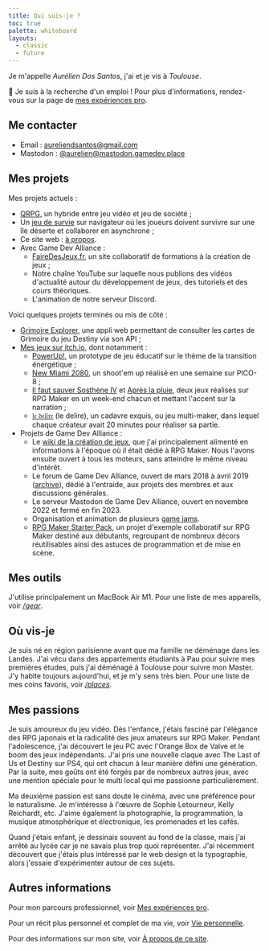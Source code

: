 ```yaml
---
title: Qui suis-je ?
toc: true
palette: whiteboard
layouts:
  - classic
  - future
---
```


Je m'appelle <em>Aurélien Dos Santos</em>, j'ai <Age /> et je vis à <em>Toulouse</em>.

👋 Je suis à la recherche d'un emploi ! Pour plus d'informations, rendez-vous sur la page de [mes expériences pro](/pro).

## Me contacter

- Email : aureliendsantos@gmail.com
- Mastodon : [@aurelien@mastodon.gamedev.place](https://mastodon.gamedev.place/@aurelien)

## Mes projets

Mes projets actuels :

- [QRPG](/portfolio/qrpg), un hybride entre jeu vidéo et jeu de société ;
- Un [jeu de survie](https://survie.aureliendossantos.com/) sur navigateur où les joueurs doivent survivre sur une île déserte et collaborer en asynchrone ;
- Ce site web : [à propos](/website).
- Avec Game Dev Alliance :
  - [FaireDesJeux.fr](https://fairedesjeux.fr/), un site collaboratif de formations à la création de jeux ;
  - Notre chaîne YouTube sur laquelle nous publions des vidéos d'actualité autour du développement de jeux, des tutoriels et des cours théoriques.
  - L'animation de notre serveur Discord.

Voici quelques projets terminés ou mis de côté :

- [Grimoire Explorer](https://grimoire.aureliendossantos.com), une appli web permettant de consulter les cartes de Grimoire du jeu Destiny via son API ;
- [Mes jeux sur itch.io](https://aureliendossantos.itch.io), dont notamment :
  - [PowerUp!](https://aureliendossantos.itch.io/powerup), un prototype de jeu éducatif sur le thème de la transition énergétique ;
  - [New Miami 2080](https://aureliendossantos.itch.io/new-miami-2080), un shoot'em up réalisé en une semaine sur PICO-8 ;
  - [Il faut sauver Sosthène IV](https://aureliendossantos.itch.io/sostheneiv) et [Après la pluie](https://aureliendossantos.itch.io/apreslapluie), deux jeux réalisés sur RPG Maker en un week-end chacun et mettant l'accent sur la narration ;
  - [𝔩𝔢 𝔡𝔢𝔩𝔦𝔯𝔢](https://gamedevalliance.itch.io/delire) (le delire), un cadavre exquis, ou jeu multi-maker, dans lequel chaque créateur avait 20 minutes pour réaliser sa partie.
- Projets de Game Dev Alliance :
  - Le [wiki de la création de jeux](https://wiki.gamedevalliance.fr/), que j'ai principalement alimenté en informations à l'époque où il était dédié à RPG Maker. Nous l'avons ensuite ouvert à tous les moteurs, sans atteindre le même niveau d'intérêt.
  - Le forum de Game Dev Alliance, ouvert de mars 2018 à avril 2019 ([archive](https://web.archive.org/web/20190401141448/http://gamedevalliance.fr/)), dédié à l'entraide, aux projets des membres et aux discussions générales.
  - Le serveur Mastodon de Game Dev Alliance, ouvert en novembre 2022 et fermé en fin 2023.
  - Organisation et animation de plusieurs [game jams](https://gamedevalliance.itch.io/).
  - [RPG Maker Starter Pack](https://gamedevalliance.itch.io/starterpack), un projet d'exemple collaboratif sur RPG Maker destiné aux débutants, regroupant de nombreux décors réutilisables ainsi des astuces de programmation et de mise en scène.

## Mes outils

J'utilise principalement un MacBook Air M1. Pour une liste de mes appareils, voir [<em>/gear</em>](/gear).

## Où vis-je

Je suis né en région parisienne avant que ma famille ne déménage dans les Landes. J'ai vécu dans des appartements étudiants à Pau pour suivre mes premières études, puis j'ai déménagé à Toulouse pour suivre mon Master. J'y habite toujours aujourd'hui, et je m'y sens très bien. Pour une liste de mes coins favoris, voir [<em>/places</em>](/places).

## Mes passions

Je suis amoureux du jeu vidéo. Dès l'enfance, j'étais fasciné par l'élégance des RPG japonais et la radicalité des jeux amateurs sur RPG Maker. Pendant l'adolescence, j'ai découvert le jeu PC avec l'Orange Box de Valve et le boom des jeux indépendants. J'ai pris une nouvelle claque avec The Last of Us et Destiny sur PS4, qui ont chacun à leur manière défini une génération. Par la suite, mes goûts ont été forgés par de nombreux autres jeux, avec une mention spéciale pour le multi local qui me passionne particulièrement.


<FavoriteGames />

Ma deuxième passion est sans doute le cinéma, avec une préférence pour le naturalisme. Je m'intéresse à l'œuvre de Sophie Letourneur, Kelly Reichardt, etc. J'aime également la photographie, la programmation, la musique atmosphérique et électronique, les promenades et les cafés.

Quand j'étais enfant, je dessinais souvent au fond de la classe, mais j'ai arrêté au lycée car je ne savais plus trop quoi représenter. J'ai récemment découvert que j'étais plus intéressé par le web design et la typographie, alors j'essaie d'expérimenter autour de ces sujets.

## Autres informations

Pour mon parcours professionnel, voir [Mes expériences pro](/pro).

Pour un récit plus personnel et complet de ma vie, voir [Vie personnelle](/personal-life).

Pour des informations sur mon site, voir [À propos de ce site](/website).
